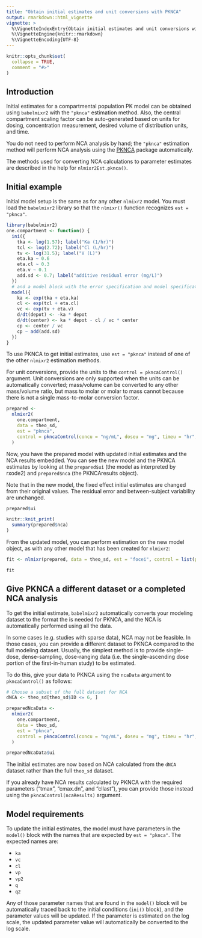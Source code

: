 ```yaml
---
title: "Obtain initial estimates and unit conversions with PKNCA"
output: rmarkdown::html_vignette
vignette: >
  %\VignetteIndexEntry{Obtain initial estimates and unit conversions with PKNCA}
  %\VignetteEngine{knitr::rmarkdown}
  %\VignetteEncoding{UTF-8}
---
```


```r
knitr::opts_chunk$set(
  collapse = TRUE,
  comment = "#>"
)
```

## Introduction

Initial estimates for a compartmental population PK model can be obtained using
`babelmixr2` with the `"pknca"` estimation method.  Also, the central
compartment scaling factor can be auto-generated based on units for dosing,
concentration measurement, desired volume of distribution units, and time.

You do not need to perform NCA analysis by hand; the `"pknca"` estimation method
will perform NCA analysis using the [PKNCA](https://humanpred.github.io/pknca/)
package automatically.

The methods used for converting NCA calculations to parameter estimates are
described in the help for `nlmixr2Est.pknca()`.

## Initial example

Initial model setup is the same as for any other `nlmixr2` model.  You must load
the `babelmixr2` library so that the `nlmixr()` function recognizes
`est = "pknca"`.

```r
library(babelmixr2)
one.compartment <- function() {
  ini({
    tka <- log(1.57); label("Ka (1/hr)")
    tcl <- log(2.72); label("Cl (L/hr)")
    tv <- log(31.5); label("V (L)")
    eta.ka ~ 0.6
    eta.cl ~ 0.3
    eta.v ~ 0.1
    add.sd <- 0.7; label("additive residual error (mg/L)")
  })
  # and a model block with the error specification and model specification
  model({
    ka <- exp(tka + eta.ka)
    cl <- exp(tcl + eta.cl)
    vc <- exp(tv + eta.v)
    d/dt(depot) <- -ka * depot
    d/dt(center) <- ka * depot - cl / vc * center
    cp <- center / vc
    cp ~ add(add.sd)
  })
}
```

To use PKNCA to get initial estimates, use `est = "pknca"` instead of one of the
other `nlmixr2` estimation methods.

For unit conversions, provide the units to the `control = pkncaControl()`
argument.  Unit conversions are only supported when the units can be
automatically converted; mass/volume can be converted to any other mass/volume
ratio, but mass to molar or molar to mass cannot because there is not a single
mass-to-molar conversion factor.

```r
prepared <-
  nlmixr2(
    one.compartment,
    data = theo_sd,
    est = "pknca",
    control = pkncaControl(concu = "ng/mL", doseu = "mg", timeu = "hr", volumeu = "L")
  )
```

Now, you have the prepared model with updated initial estimates and the NCA
results embedded.  You can see the new model and the PKNCA estimates by looking
at the `prepared$ui` (the model as interpreted by rxode2) and `prepared$nca`
(the PKNCAresults object).

Note that in the new model, the fixed effect initial estimates are changed from
their original values.  The residual error and between-subject variability are
unchanged.

```r
prepared$ui

knitr::knit_print(
  summary(prepared$nca)
)
```

From the updated model, you can perform estimation on the new model object, as
with any other model that has been created for `nlmixr2`:

```r
fit <- nlmixr(prepared, data = theo_sd, est = "focei", control = list(print = 0))

fit
```

## Give PKNCA a different dataset or a completed NCA analysis

To get the initial estimate, `babelmixr2` automatically converts your modeling
dataset to the format the is needed for PKNCA, and the NCA is automatically
performed using all the data.

In some cases (e.g. studies with sparse data), NCA may not be feasible.  In
those cases, you can provide a different dataset to PKNCA compared to the full
modeling dataset.  Usually, the simplest method is to provide single-dose,
dense-sampling, dose-ranging data (i.e. the single-ascending dose portion of the
first-in-human study) to be estimated.

To do this, give your data to PKNCA using the `ncaData` argument to
`pkncaControl()` as follows:

```r
# Choose a subset of the full dataset for NCA
dNCA <- theo_sd[theo_sd$ID <= 6, ]

preparedNcaData <-
  nlmixr2(
    one.compartment,
    data = theo_sd,
    est = "pknca",
    control = pkncaControl(concu = "ng/mL", doseu = "mg", timeu = "hr", volumeu = "L", ncaData = dNCA)
  )

preparedNcaData$ui
```

The initial estimates are now based on NCA calculated from the `dNCA` dataset
rather than the full `theo_sd` dataset.

If you already have NCA results calculated by PKNCA with the required parameters
("tmax", "cmax.dn", and "cllast"), you can provide those instead using the
`pkncaControl(ncaResults)` argument.

## Model requirements

To update the initial estimates, the model must have parameters in the `model()`
block with the names that are expected by `est = "pknca"`.  The expected names
are:

* `ka`
* `vc`
* `cl`
* `vp`
* `vp2`
* `q`
* `q2`

Any of those parameter names that are found in the `model()` block will be
automatically traced back to the initial conditions (`ini()` block), and the
parameter values will be updated.  If the parameter is estimated on the log
scale, the updated parameter value will automatically be converted to the log
scale.
